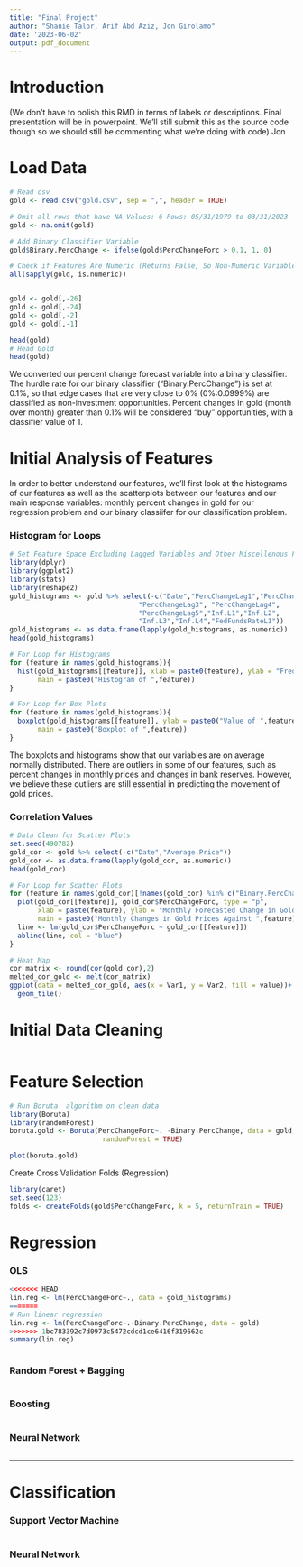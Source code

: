 ```yaml
---
title: "Final Project"
author: "Shanie Talor, Arif Abd Aziz, Jon Girolamo"
date: '2023-06-02'
output: pdf_document
---
```


# Introduction

(We don't have to polish this RMD in terms of labels or descriptions. Final presentation will be in powerpoint. We'll still submit this as the source code though so we should still be commenting what we're doing with code) Jon

# Load Data
```r
# Read csv
gold <- read.csv("gold.csv", sep = ",", header = TRUE)

# Omit all rows that have NA Values: 6 Rows: 05/31/1979 to 03/31/2023
gold <- na.omit(gold)

# Add Binary Classifier Variable
gold$Binary.PercChange <- ifelse(gold$PercChangeForc > 0.1, 1, 0) 

# Check if Features Are Numeric (Returns False, So Non-Numeric Variables)
all(sapply(gold, is.numeric))


gold <- gold[,-26]
gold <- gold[,-24]
gold <- gold[,-2]
gold <- gold[,-1]

head(gold)
# Head Gold
head(gold)
```

We converted our percent change forecast variable into a binary classifier. The hurdle rate for our binary classifier ("Binary.PercChange") is set at 0.1%, so that edge cases that are very close to 0% (0%:0.0999%) are classified as non-investment opportunities. Percent changes in gold (month over month) greater than 0.1% will be considered "buy" opportunities, with a classifier value of 1. 

# Initial Analysis of Features 

In order to better understand our features, we'll first look at the histograms of our features as well as the scatterplots between our features and our main response variables: monthly percent changes in gold for our regression problem and our binary classiifer for our classification problem. 

### Histogram for Loops
```r
# Set Feature Space Excluding Lagged Variables and Other Miscellenous Feature 
library(dplyr)
library(ggplot2)
library(stats)
library(reshape2)
gold_histograms <- gold %>% select(-c("Date","PercChangeLag1","PercChangeLag2",
                                "PercChangeLag3", "PercChangeLag4",
                                "PercChangeLag5","Inf.L1","Inf.L2",
                                "Inf.L3","Inf.L4","FedFundsRateL1"))
gold_histograms <- as.data.frame(lapply(gold_histograms, as.numeric))
head(gold_histograms)

# For Loop for Histograms
for (feature in names(gold_histograms)){
  hist(gold_histograms[[feature]], xlab = paste0(feature), ylab = "Frequency",
       main = paste0("Histogram of ",feature))
}

# For Loop for Box Plots
for (feature in names(gold_histograms)){
  boxplot(gold_histograms[[feature]], ylab = paste0("Value of ",feature),
       main = paste0("Boxplot of ",feature))
}
```

The boxplots and histograms show that our variables are on average normally distributed. There are outliers in some of our features, such as percent changes in monthly prices and changes in bank reserves. However, we believe these outliers are still essential in predicting the movement of gold prices. 

### Correlation Values
```r
# Data Clean for Scatter Plots 
set.seed(490782)
gold_cor <- gold %>% select(-c("Date","Average.Price")) 
gold_cor <- as.data.frame(lapply(gold_cor, as.numeric))
head(gold_cor)

# For Loop for Scatter Plots 
for (feature in names(gold_cor)[!names(gold_cor) %in% c("Binary.PercChange")]){
  plot(gold_cor[[feature]], gold_cor$PercChangeForc, type = "p",
       xlab = paste(feature), ylab = "Monthly Forecasted Change in Gold Prices",
       main = paste0("Monthly Changes in Gold Prices Against ",feature)) 
  line <- lm(gold_cor$PercChangeForc ~ gold_cor[[feature]])
  abline(line, col = "blue")
}

# Heat Map
cor_matrix <- round(cor(gold_cor),2)
melted_cor_gold <- melt(cor_matrix)
ggplot(data = melted_cor_gold, aes(x = Var1, y = Var2, fill = value))+
  geom_tile()
```

# Initial Data Cleaning
```r

```

# Feature Selection
```r
# Run Boruta  algorithm on clean data
library(Boruta)
library(randomForest)
boruta.gold <- Boruta(PercChangeForc~. -Binary.PercChange, data = gold, doTrace = 2, 
                       randomForest = TRUE)

plot(boruta.gold)

```

Create Cross Validation Folds (Regression)

```r
library(caret)
set.seed(123)
folds <- createFolds(gold$PercChangeForc, k = 5, returnTrain = TRUE)
```

# Regression

### OLS
```r
<<<<<<< HEAD
lin.reg <- lm(PercChangeForc~., data = gold_histograms)
=======
# Run linear regression
lin.reg <- lm(PercChangeForc~.-Binary.PercChange, data = gold)
>>>>>>> 1bc783392c7d0973c5472cdcd1ce6416f319662c
summary(lin.reg)



```

### Random Forest + Bagging
```r

```

### Boosting
```r

```


### Neural Network
```r

```


--------------------------------------------------------------------------------

# Classification

### Support Vector Machine
```r

```

### Neural Network
```r

```









